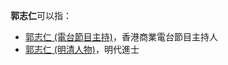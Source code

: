 '''郭志仁'''可以指：
* [[郭志仁_(電台節目主持)|郭志仁 (電台節目主持)]]，香港商業電台節目主持人
* [[郭志仁_(明清人物)|郭志仁 (明清人物)]]，明代進士
{{Disambiguation|Z|cat=三字郭姓人名消歧义}}